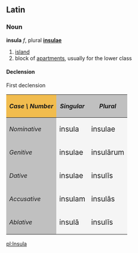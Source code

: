 ==Latin==
===Noun===
'''insula''' ''f'', plural '''[[insulae]]'''

# [[island]]
# block of [[apartment|apartments]], usually for the lower class

====Declension====
First declension
{| cellpadding="5" border="1"
!style="background:#F1BC4E;"| ''Case \ Number''
!style="background:#C0C0C0;"| ''Singular''
!style="background:#C0C0C0;"| ''Plural''
|-
!style="background:#C0C0C0;"| ''Nominative''
|style="background:#F5F5F5;"| <big> insula
|style="background:#F5F5F5;"| <big> insulae
|-
!style="background:#C0C0C0;"| ''Genitive''
|style="background:#F5F5F5;"| <big> insulae
|style="background:#F5F5F5;"| <big> insul&#257;rum
|-
!style="background:#C0C0C0;"| ''Dative''
|style="background:#F5F5F5;"| <big> insulae
|style="background:#F5F5F5;"| <big> insul&#299;s
|-
!style="background:#C0C0C0;"| ''Accusative''
|style="background:#F5F5F5;"| <big> insulam
|style="background:#F5F5F5;"| <big> insul&#257;s
|-
!style="background:#C0C0C0;"| ''Ablative''
|style="background:#F5F5F5;"| <big> insul&#257;
|style="background:#F5F5F5;"| <big> insul&#299;s
|}

[[pl:Insula]]